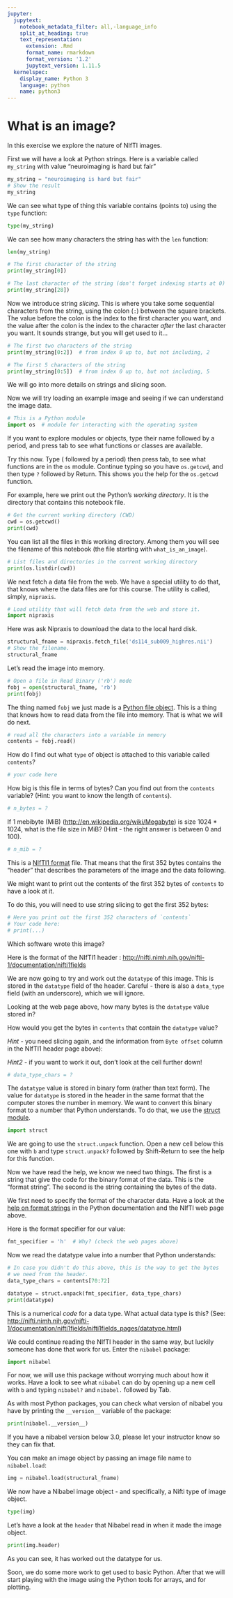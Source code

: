 ```yaml
---
jupyter:
  jupytext:
    notebook_metadata_filter: all,-language_info
    split_at_heading: true
    text_representation:
      extension: .Rmd
      format_name: rmarkdown
      format_version: '1.2'
      jupytext_version: 1.11.5
  kernelspec:
    display_name: Python 3
    language: python
    name: python3
---
```


# What is an image?

In this exercise we explore the nature of NIfTI images.

First we will have a look at Python strings. Here is a variable called
`my_string` with value “neuroimaging is hard but fair”

```python
my_string = "neuroimaging is hard but fair"
# Show the result
my_string
```

We can see what type of thing this variable contains (points to) using
the `type` function:

```python
type(my_string)
```

We can see how many characters the string has with the `len` function:

```python
len(my_string)
```

```python
# The first character of the string
print(my_string[0])
```

```python
# The last character of the string (don't forget indexing starts at 0)
print(my_string[28])
```

Now we introduce string *slicing*. This is where you take some sequential
characters from the string, using the colon (`:`) between the square
brackets. The value before the colon is the index to the first character you
want, and the value after the colon is the index to the character *after* the
last character you want. It sounds strange, but you will get used to it…

```python
# The first two characters of the string
print(my_string[0:2])  # from index 0 up to, but not including, 2
```

```python
# The first 5 characters of the string
print(my_string[0:5])  # from index 0 up to, but not including, 5
```

We will go into more details on strings and slicing soon.

Now we will try loading an example image and seeing if we can understand
the image data.

```python
# This is a Python module
import os  # module for interacting with the operating system
```

If you want to explore modules or objects, type their name followed by a
period, and press tab to see what functions or classes are available.

Try this now.  Type  ( followed by a period) then press tab, to see
what functions are in the `os` module. Continue typing so you have
`os.getcwd`, and then type `?` followed by Return. This shows you
the help for the `os.getcwd` function.

For example, here we print out the Python's *working directory*.  It is the
directory that contains this notebook file.

```python
# Get the current working directory (CWD)
cwd = os.getcwd()
print(cwd)
```

You can list all the files in this working directory.  Among them you will see
the filename of this notebook (the file starting with `what_is_an_image`).

```python
# List files and directories in the current working directory
print(os.listdir(cwd))
```

We next fetch a data file from the web.  We have a special utility to do that,
that knows where the data files are for this course.  The utility is called,
simply, `nipraxis`.

```python
# Load utility that will fetch data from the web and store it.
import nipraxis
```

Here was ask Nipraxis to download the data to the local hard disk.

```python
structural_fname = nipraxis.fetch_file('ds114_sub009_highres.nii')
# Show the filename.
structural_fname
```

Let’s read the image into memory.

```python
# Open a file in Read Binary ('rb') mode
fobj = open(structural_fname, 'rb')
print(fobj)
```

The thing named `fobj` we just made is a [Python file
object](https://docs.python.org/3/glossary.html#term-file-object).  This is a
thing that knows how to read data from the file into memory.  That is what we
will do next.

```python
# read all the characters into a variable in memory
contents = fobj.read()
```

How do I find out what `type` of object is attached to this variable called
`contents`?

```python
# your code here
```

How big is this file in terms of bytes? Can you find out from the
`contents` variable? (Hint: you want to know the length of
`contents`).

```python
# n_bytes = ?
```

If 1 mebibyte (MiB)
([http://en.wikipedia.org/wiki/Megabyte](http://en.wikipedia.org/wiki/Megabyte))
is size 1024 \* 1024, what is the file size in MiB? (Hint - the right answer is
between 0 and 100).

```python
# n_mib = ?
```

This is a [NIfTI1 format](http://nifti.nimh.nih.gov/nifti-1) file.
That means that the first 352 bytes contains the “header” that describes
the parameters of the image and the data following.

We might want to print out the contents of the first 352 bytes of `contents`
to have a look at it.

To do this, you will need to use string slicing to get the first 352
bytes:

```python
# Here you print out the first 352 characters of `contents`
# Your code here:
# print(...)
```

Which software wrote this image?

Here is the format of the NIfTI1 header :
[http://nifti.nimh.nih.gov/nifti-1/documentation/nifti1fields](http://nifti.nimh.nih.gov/nifti-1/documentation/nifti1fields)

We are now going to try and work out the `datatype` of this image.  This is
stored in the `datatype` field of the header. Careful - there is also a
`data_type` field (with an underscore), which we will ignore.

Looking at the web page above, how many bytes is the `datatype` value
stored in?

How would you get the bytes in `contents` that contain the `datatype`
value? 

*Hint* - you need slicing again, and the information from `Byte
offset` column in the NIfTI1 header page above):

*Hint2* - if you want to work it out, don't look at the cell further down!

```python
# data_type_chars = ?
```

The `datatype` value is stored in binary form (rather than text form).
The value for `datatype` is stored in the header in the same format
that the computer stores the number in memory. We want to convert this
binary format to a number that Python understands. To do that, we use
the [struct module](https://docs.python.org/2/library/struct.html).

```python
import struct
```

We are going to use the `struct.unpack` function. Open a new cell
below this one with `b` and type `struct.unpack?` followed by
Shift-Return to see the help for this function.

Now we have read the help, we know we need two things. The first is a
string that give the code for the binary format of the data. This is the
“format string”. The second is the string containing the bytes of the
data.

We first need to specify the format of the character data. Have a look
at the [help on format
strings](https://docs.python.org/2/library/struct.html#format-characters)
in the Python documentation and the NIfTI web page above.

Here is the format specifier for our value:

```python
fmt_specifier = 'h'  # Why? (check the web pages above)
```

Now we read the datatype value into a number that Python understands:

```python
# In case you didn't do this above, this is the way to get the bytes
# we need from the header.
data_type_chars = contents[70:72]
```

```python
datatype = struct.unpack(fmt_specifier, data_type_chars)
print(datatype)
```

This is a numerical *code* for a data type. What actual data type is this?
(See:
[http://nifti.nimh.nih.gov/nifti-1/documentation/nifti1fields/nifti1fields_pages/datatype.html](http://nifti.nimh.nih.gov/nifti-1/documentation/nifti1fields/nifti1fields_pages/datatype.html))

We could continue reading the NIfTI header in the same way, but luckily
someone has done that work for us. Enter the `nibabel` package:

```python
import nibabel
```

For now, we will use this package without worrying much about how it works.
Have a look to see what `nibabel` can do by opening up a new cell with `b`
and typing `nibabel?` and `nibabel.` followed by Tab.

As with most Python packages, you can check what version of nibabel you have
by printing the `__version__` variable of the package:

```python
print(nibabel.__version__)
```

If you have a nibabel version below 3.0, please let your instructor know so
they can fix that.

You can make an image object by passing an image file name to `nibabel.load`:

```python
img = nibabel.load(structural_fname)
```

We now have a Nibabel image object - and specifically, a Nifti type of image object.

```python
type(img)
```

Let’s have a look at the `header` that Nibabel read in when it made the image object.

```python
print(img.header)
```

As you can see, it has worked out the datatype for us.

Soon, we do some more work to get used to basic Python.  After that we will
start playing with the image using the Python tools for arrays, and for
plotting.
